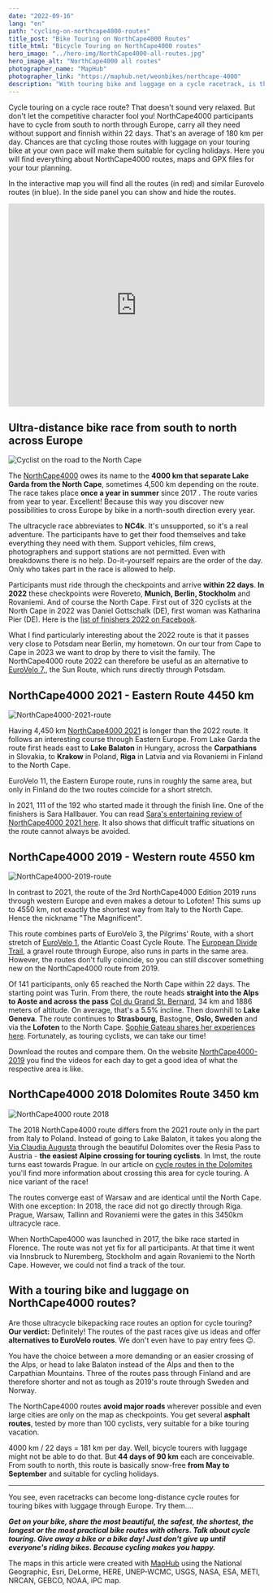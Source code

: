```yaml
---
date: "2022-09-16"
lang: "en"
path: "cycling-on-northcape4000-routes"
title_post: "Bike Touring on NorthCape4000 Routes"
title_html: "Bicycle Touring on NorthCape4000 routes"
hero_image: "../hero-img/NorthCape4000-all-routes.jpg"
hero_image_alt: "NorthCape4000 all routes"
photographer_name: "MapHub"
photographer_link: "https://maphub.net/weonbikes/northcape-4000"
description: "With touring bike and luggage on a cycle racetrack, is that going to be a good cycling holiday? The NorthCape4000 race from Italy to the North Cape through Europe follows a different route each year. Pros and cons, maps and GPX files to download"
---
```



Cycle touring on a cycle race route? That doesn't sound very relaxed. But don't let the competitive character fool you! NorthCape4000 participants have to cycle from south to north through Europe, carry all they need without support and finnish within 22 days. That's an average of 180 km per day. Chances are that cycling those routes with luggage on your touring bike at your own pace will make them suitable for cycling holidays. Here you will find everything about NorthCape4000 routes, maps and GPX files for your tour planning.

In the interactive map you will find all the routes (in red) and similar Eurovelo routes (in blue). In the side panel you can show and hide the routes.

<iframe
  src="https://maphub.net/embed_h/2YYE4xlbM5vS0SRJ?panel=1&panel_closed=1"
  title="interactive map"
  width="100%"
  height="400"
  frameborder="0"
></iframe>

<SevenRoutesDownload
  link="https://drive.google.com/drive/folders/1X8uua9rri37oRTMv0FSvE3Gknzihh1Nc?usp=sharing"
  text="Download GPX/KML routes NorthCape4000"
/>

## Ultra-distance bike race from south to north across Europe

![Cyclist on the road to the North Cape](../img/Cyclist-road-to-NorthCape.jpg)

The [NorthCape4000](https://www.northcape4000.com/) owes its name to the **4000 km that separate Lake Garda from the North Cape**, sometimes 4,500 km depending on the route. The race takes place **once a year in summer** since 2017 . The route varies from year to year. Excellent! Because this way you discover new possibilities to cross Europe by bike in a north-south direction every year.

The ultracycle race abbreviates to **NC4k**. It's unsupported, so it's a real adventure. The participants have to get their food themselves and take everything they need with them. Support vehicles, film crews, photographers and support stations are not permitted. Even with breakdowns there is no help. Do-it-yourself repairs are the order of the day. Only who takes part in the race is allowed to help.

Participants must ride through the checkpoints and arrive **within 22 days**. **In 2022** these checkpoints were Rovereto, **Munich, Berlin, Stockholm** and Rovaniemi. And of course the North Cape. First out of 320 cyclists at the North Cape in 2022 was Daniel Gottschalk (DE), first woman was Katharina Pier (DE). Here is the [list of finishers 2022 on Facebook](https://www.facebook.com/NorthCape4000).

What I find particularly interesting about the 2022 route is that it passes very close to Potsdam near Berlin, my hometown. On our tour from Cape to Cape in 2023 we want to drop by there to visit the family. The NorthCape4000 route 2022 can therefore be useful as an alternative to [EuroVelo 7,](https://weonbikes.com/en/blog/7-cycling-routes-europe-north-to-south/#3-sun-route-7700-km-eurovelo-7), the Sun Route, which runs directly through Potsdam.

<SevenRoutesDownload
  link="https://drive.google.com/drive/folders/1X8uua9rri37oRTMv0FSvE3Gknzihh1Nc?usp=sharing"
  text="Download GPX/KML routes NorthCape4000"
/>

## NorthCape4000 2021 - Eastern Route 4450 km

![NorthCape4000-2021-route](../img/NorthCape4000-2021-route.jpg)

Having 4,450 km [NorthCape4000 2021](https://www.northcape4000.com/northcape4000-2021) is longer than the 2022 route. It follows an interesting course through Eastern Europe. From Lake Garda the route first heads east to **Lake Balaton** in Hungary, across the **Carpathians** in Slovakia, to **Krakow** in Poland, **Riga** in Latvia and via Rovaniemi in Finland to the North Cape.

EuroVelo 11, the Eastern Europe route, runs in roughly the same area, but only in Finland do the two routes coincide for a short stretch.

In 2021, 111 of the 192 who started made it through the finish line. One of the finishers is Sara Hallbauer. You can read [Sara's entertaining review of NorthCape4000 2021 here](https://newsrnd.com/sports/2021-10-15-with-iggy-pop-to-the-end-of-the-world--sara-hallbauer-drives-away-corona-blues-by-bike.H1VxU4wHF.html). It also shows that difficult traffic situations on the route cannot always be avoided.

<SevenRoutesDownload
  link="https://drive.google.com/drive/folders/1X8uua9rri37oRTMv0FSvE3Gknzihh1Nc?usp=sharing"
  text="Download GPX/KML routes NorthCape4000"
/>

## NorthCape4000 2019 - Western route 4550 km

![NorthCape4000-2019-route](../img/NorthCape4000-2019-route.jpg)

In contrast to 2021, the route of the 3rd NorthCape4000 Edition 2019 runs through western Europe and even makes a detour to Lofoten! This sums up to 4550 km, not exactly the shortest way from Italy to the North Cape. Hence the nickname "The Magnificent".

This route combines parts of EuroVelo 3, the Pilgrims' Route, with a short stretch of [EuroVelo 1](https://weonbikes.com/en/blog/7-cycling-routes-europe-north-to-south/#1-atlantic-coast-route-11000-km-eurovelo-1), the Atlantic Coast Cycle Route. The [European Divide Trail](https://europeandividetrail.com/), a gravel route through Europe, also runs in parts in the same area. However, the routes don't fully coincide, so you can still discover something new on the NorthCape4000 route from 2019.

Of 141 participants, only 65 reached the North Cape within 22 days. The starting point was Turin. From there, the route heads **straight into the Alps to Aoste and across the pass** [Col du Grand St. Bernard](https://climbfinder.com/en/climbs/col-du-grand-saint-bernard-aoste), 34 km and 1886 meters of altitude. On average, that's a 5.5% incline. Then downhill to **Lake Geneva**. The route continues to **Strasbourg**, Bastogne, **Oslo, Sweden** and via the **Lofoten** to the North Cape. [Sophie Gateau shares her experiences here](https://bikepacking.com/plog/northcape-4000/). Fortunately, as touring cyclists, we can take our time!

Download the routes and compare them. On the website [NorthCape4000-2019](https://www.northcape4000.com/northcape4000-2019/) you find the videos for each day to get a good idea of what the respective area is like.

<SevenRoutesDownload
  link="https://drive.google.com/drive/folders/1X8uua9rri37oRTMv0FSvE3Gknzihh1Nc?usp=sharing"
  text="Download GPX/KML routes NorthCape4000"
/>

## NorthCape4000 2018 Dolomites Route 3450 km

![NorthCape4000 route 2018](../img/NorthCape4000-2018-route.jpg)

The 2018 NorthCape4000 route differs from the 2021 route only in the part from Italy to Poland. Instead of going to Lake Balaton, it takes you along the [Via Claudia Augusta](https://www.viaclaudia.org/en/bicycle-tour/cycling-the-via-claudia-augusta) through the beautiful Dolomites over the Resia Pass to Austria - **the easiest Alpine crossing for touring cyclists**. In Imst, the route turns east towards Prague. In our article on [cycle routes in the Dolomites](https://weonbikes.com/en/blog/dolomites-cycle-routes/) you'll find more information about crossing this area for cycle touring. A nice variant of the race!

The routes converge east of Warsaw and are identical until the North Cape. With one exception: In 2018, the race did not go directly through Riga. Prague, Warsaw, Tallinn and Rovaniemi were the gates in this 3450km ultracycle race.

When NorthCape4000 was launched in 2017, the bike race started in Florence. The route was not yet fix for all participants. At that time it went via Innsbruck to Nuremberg, Stockholm and again Rovaniemi to the North Cape. However, we could not find a track of the tour.

## With a touring bike and luggage on NorthCape4000 routes?

Are those ultracycle bikepacking race routes an option for cycle touring? **Our verdict:** Definitely! The routes of the past races give us ideas and offer **alternatives to EuroVelo routes**. We don't even have to pay entry fees 😉.

You have the choice between a more demanding or an easier crossing of the Alps, or head to lake Balaton instead of the Alps and then to the Carpathian Mountains. Three of the routes pass through Finland and are therefore shorter and not as tough as 2019's route through Sweden and Norway.

The NorthCape4000 routes **avoid major roads** wherever possible and even large cities are only on the map as checkpoints. You get several **asphalt routes**, tested by more than 100 cyclists, very suitable for a bike touring vacation.

4000 km / 22 days = 181 km per day. Well, bicycle tourers with luggage might not be able to do that. But **44 days of 90 km** each are conceivable. From south to north, this route is basically snow-free **from May to September** and suitable for cycling holidays.

---

You see, even racetracks can become long-distance cycle routes for touring bikes with luggage through Europe. Try them....

**_Get on your bike, share the most beautiful, the safest, the shortest, the longest or the most practical bike routes with others. Talk about cycle touring. Give away a bike or a bike day! Just don't give up until everyone's riding bikes. Because cycling makes you happy._**

<SevenRoutesDownload
  link="https://drive.google.com/drive/folders/1X8uua9rri37oRTMv0FSvE3Gknzihh1Nc?usp=sharing"
  text="Download GPX/KML routes NorthCape4000"
/>

The maps in this article were created with [MapHub](https://maphub.net) using the National Geographic, Esri, DeLorme, HERE, UNEP-WCMC, USGS, NASA, ESA, METI, NRCAN, GEBCO, NOAA, iPC map.
